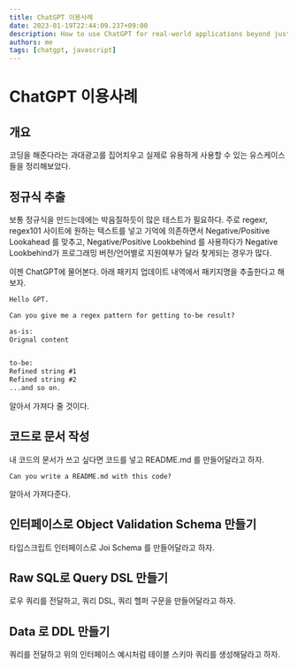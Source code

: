 ```yaml
---
title: ChatGPT 이용사례
date: 2023-01-19T22:44:09.237+09:00
description: How to use ChatGPT for real-world applications beyond just coding
authors: me
tags: [chatgpt, javascript]
---
```


# ChatGPT 이용사례

## 개요

코딩을 해준다라는 과대광고를 집어치우고 실제로 유용하게 사용할 수 있는 유스케이스들을 정리해보았다.

## 정규식 추출

보통 정규식을 만드는데에는 박음질하듯이 많은 테스트가 필요하다.
주로 regexr, regex101 사이트에 원하는 텍스트를 넣고 기억에 의존하면서 Negative/Positive Lookahead 를 맞추고, Negative/Positive Lookbehind 를 사용하다가 Negative Lookbehind가 프로그래밍 버전/언어별로 지원여부가 달라 찾게되는 경우가 많다.

이젠 ChatGPT에 물어본다. 아래 패키지 업데이트 내역에서 패키지명을 추출한다고 해보자.

```txt
Hello GPT.

Can you give me a regex pattern for getting to-be result?

as-is:
Orignal content


to-be:
Refined string #1
Refined string #2
...and so on.
```

알아서 가져다 줄 것이다.

## 코드로 문서 작성

내 코드의 문서가 쓰고 싶다면 코드를 넣고 README.md 를 만들어달라고 하자.

```
Can you write a README.md with this code?
```

알아서 가져다준다.

## 인터페이스로 Object Validation Schema 만들기

타입스크립트 인터페이스로 Joi Schema 를 만들어달라고 하자.

## Raw SQL로 Query DSL 만들기

로우 쿼리를 전달하고, 쿼리 DSL, 쿼리 헬퍼 구문을 만들어달라고 하자.

## Data 로 DDL 만들기

쿼리를 전달하고 위의 인터페이스 예시처럼 테이블 스키마 쿼리를 생성해달라고 하자.
